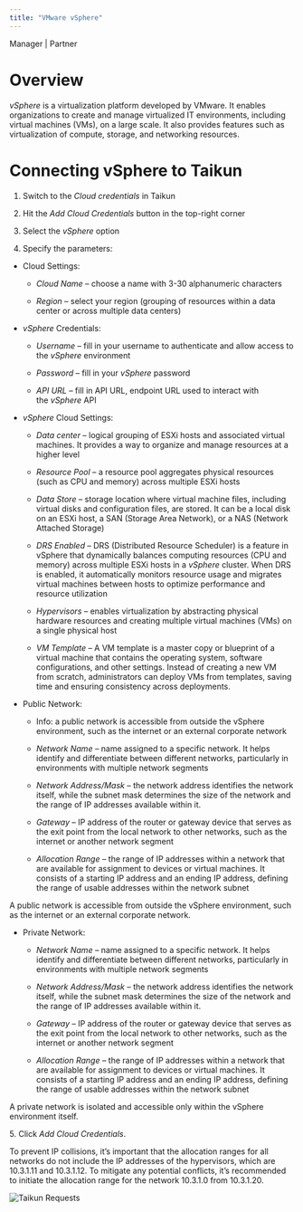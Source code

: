 ```yaml
---
title: "VMware vSphere"
---
```


<Icon icon="user-tie" iconType="solid" /> Manager | <Icon icon="handshake" iconType="solid" /> Partner

# Overview

*vSphere* is a virtualization platform developed by VMware. It enables organizations to create and manage virtualized IT environments, including virtual machines (VMs), on a large scale. It also provides features such as virtualization of compute, storage, and networking resources.

# Connecting vSphere to Taikun

1. Switch to the *Cloud credentials* in Taikun 

2. Hit the *Add Cloud Credentials* button in the top-right corner

3. Select the *vSphere* option

4. Specify the parameters:

* Cloud Settings:

  * *Cloud Name* – choose a name with 3-30 alphanumeric characters

  * *Region* – select your region (grouping of resources within a data center or across multiple data centers)

* *vSphere* Credentials:

  * *Username* – fill in your username to authenticate and allow access to the *vSphere* environment

  * *Password* – fill in your *vSphere* password

  * *API URL* – fill in API URL, endpoint URL used to interact with the *vSphere* API

* *vSphere* Cloud Settings:

  * *Data center* – logical grouping of ESXi hosts and associated virtual machines. It provides a way to organize and manage resources at a higher level

  * *Resource Pool* – a resource pool aggregates physical resources (such as CPU and memory) across multiple ESXi hosts

  * *Data Store* – storage location where virtual machine files, including virtual disks and configuration files, are stored. It can be a local disk on an ESXi host, a SAN (Storage Area Network), or a NAS (Network Attached Storage)

  * *DRS Enabled* – DRS (Distributed Resource Scheduler) is a feature in vSphere that dynamically balances computing resources (CPU and memory) across multiple ESXi hosts in a *vSphere* cluster. When DRS is enabled, it automatically monitors resource usage and migrates virtual machines between hosts to optimize performance and resource utilization

  * *Hypervisors* – enables virtualization by abstracting physical hardware resources and creating multiple virtual machines (VMs) on a single physical host

  * *VM Template* – A VM template is a master copy or blueprint of a virtual machine that contains the operating system, software configurations, and other settings. Instead of creating a new VM from scratch, administrators can deploy VMs from templates, saving time and ensuring consistency across deployments.

* Public Network:

  * Info: a public network is accessible from outside the vSphere environment, such as the internet or an external corporate network

  * *Network Name* – name assigned to a specific network. It helps identify and differentiate between different networks, particularly in environments with multiple network segments

  * *Network Address/Mask* – the network address identifies the network itself, while the subnet mask determines the size of the network and the range of IP addresses available within it.

  * *Gateway* – IP address of the router or gateway device that serves as the exit point from the local network to other networks, such as the internet or another network segment

  * *Allocation Range* – the range of IP addresses within a network that are available for assignment to devices or virtual machines. It consists of a starting IP address and an ending IP address, defining the range of usable addresses within the network subnet

<Info>A public network is accessible from outside the vSphere environment, such as the internet or an external corporate network.</Info>

* Private Network:

  * *Network Name* – name assigned to a specific network. It helps identify and differentiate between different networks, particularly in environments with multiple network segments

  * *Network Address/Mask* – the network address identifies the network itself, while the subnet mask determines the size of the network and the range of IP addresses available within it.

  * *Gateway* – IP address of the router or gateway device that serves as the exit point from the local network to other networks, such as the internet or another network segment

  * *Allocation Range* – the range of IP addresses within a network that are available for assignment to devices or virtual machines. It consists of a starting IP address and an ending IP address, defining the range of usable addresses within the network subnet

<Info>A private network is isolated and accessible only within the vSphere environment itself.</Info>

5\. Click *Add Cloud Credentials*.

<Note>To prevent IP collisions, it’s important that the allocation ranges for all networks do not include the IP addresses of the hypervisors, which are 10.3.1.11 and 10.3.1.12. To mitigate any potential conflicts, it’s recommended to initiate the allocation range for the network 10.3.1.0 from 10.3.1.20.</Note>

![Taikun Requests](https://rgw.cloudpoint.tcpro.cz/swift/v1/KEY_0efe203c42c0402f9402a570302dc066/new-docs/managing-your-projects/vsphere/vsphere.teste.webp "Taikun Requests")
